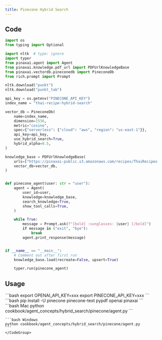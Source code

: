 ```yaml
---
title: Pinecone Hybrid Search
---
```


## Code

```python
import os
from typing import Optional

import nltk  # type: ignore
import typer
from pinaxai.agent import Agent
from pinaxai.knowledge.pdf_url import PDFUrlKnowledgeBase
from pinaxai.vectordb.pineconedb import PineconeDb
from rich.prompt import Prompt

nltk.download("punkt")
nltk.download("punkt_tab")

api_key = os.getenv("PINECONE_API_KEY")
index_name = "thai-recipe-hybrid-search"

vector_db = PineconeDb(
    name=index_name,
    dimension=1536,
    metric="cosine",
    spec={"serverless": {"cloud": "aws", "region": "us-east-1"}},
    api_key=api_key,
    use_hybrid_search=True,
    hybrid_alpha=0.5,
)

knowledge_base = PDFUrlKnowledgeBase(
    urls=["https://pinaxai-public.s3.amazonaws.com/recipes/ThaiRecipes.pdf"],
    vector_db=vector_db,
)


def pinecone_agent(user: str = "user"):
    agent = Agent(
        user_id=user,
        knowledge=knowledge_base,
        search_knowledge=True,
        show_tool_calls=True,
    )

    while True:
        message = Prompt.ask(f"[bold] :sunglasses: {user} [/bold]")
        if message in ("exit", "bye"):
            break
        agent.print_response(message)


if __name__ == "__main__":
    # Comment out after first run
    knowledge_base.load(recreate=False, upsert=True)

    typer.run(pinecone_agent)
```

## Usage

<Steps>
  <Snippet file="create-venv-step.mdx" />

  <Step title="Set your API keys">
    ```bash
    export OPENAI_API_KEY=xxx
    export PINECONE_API_KEY=xxx
    ```
  </Step>

  <Step title="Install libraries">
    ```bash
    pip install -U pinecone pinecone-text pypdf openai pinaxai
    ```
  </Step>

  <Step title="Run Agent">
    <CodeGroup>
    ```bash Mac
    python cookbook/agent_concepts/hybrid_search/pinecone/agent.py
    ```

    ```bash Windows
    python cookbook/agent_concepts/hybrid_search/pinecone/agent.py
    ```
    </CodeGroup>
  </Step>
</Steps>